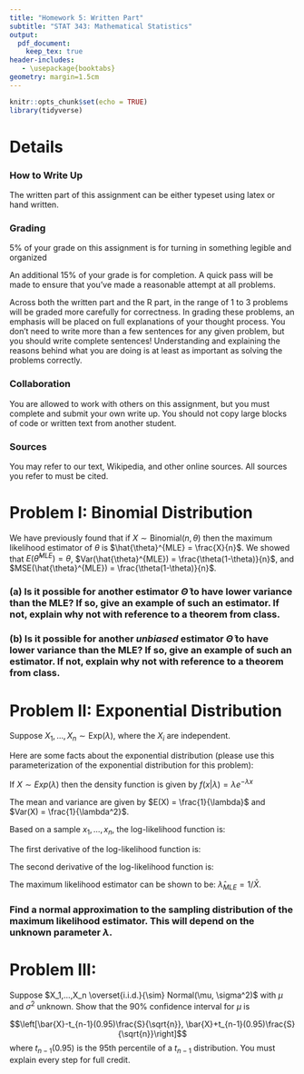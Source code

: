---
title: "Homework 5: Written Part"
subtitle: "STAT 343: Mathematical Statistics"
output:
  pdf_document:
    keep_tex: true
header-includes:
   - \usepackage{booktabs}
geometry: margin=1.5cm
---

```{r setup, include=FALSE}
knitr::opts_chunk$set(echo = TRUE)
library(tidyverse)
```

\def\simiid{\stackrel{{\mbox{\text{\tiny i.i.d.}}}}{\sim}}

# Details

### How to Write Up

The written part of this assignment can be either typeset using latex or hand written.

### Grading

5% of your grade on this assignment is for turning in something legible and organized

An additional 15% of your grade is for completion.  A quick pass will be made to ensure that you've made a reasonable attempt at all problems.

Across both the written part and the R part, in the range of 1 to 3 problems will be graded more carefully for correctness.  In grading these problems, an emphasis will be placed on full explanations of your thought process.  You don't need to write more than a few sentences for any given problem, but you should write complete sentences!  Understanding and explaining the reasons behind what you are doing is at least as important as solving the problems correctly.

### Collaboration

You are allowed to work with others on this assignment, but you must complete and submit your own write up.  You should not copy large blocks of code or written text from another student.

### Sources

You may refer to our text, Wikipedia, and other online sources.  All sources you refer to must be cited.

\newpage

# Problem I: Binomial Distribution

We have previously found that if $X \sim \text{Binomial}(n, \theta)$ then the maximum likelihood estimator of $\theta$ is $\hat{\theta}^{MLE} = \frac{X}{n}$.  We showed that $E(\hat{\theta}^{MLE}) = \theta$, $Var(\hat{\theta}^{MLE}) = \frac{\theta(1-\theta)}{n}$, and $MSE(\hat{\theta}^{MLE}) = \frac{\theta(1-\theta)}{n}$.

### (a) Is it possible for another estimator $\tilde{\Theta}$ to have lower variance than the MLE?  If so, give an example of such an estimator.  If not, explain why not with reference to a theorem from class.

\vspace{7cm}

### (b) Is it possible for another *unbiased* estimator $\tilde{\Theta}$ to have lower variance than the MLE?  If so, give an example of such an estimator.  If not, explain why not with reference to a theorem from class.

\newpage

# Problem II: Exponential Distribution

Suppose $X_1, \ldots, X_n \sim \text{Exp}(\lambda)$, where the $X_i$ are independent.

Here are some facts about the exponential distribution (please use this parameterization of the exponential distribution for this problem):

If $X \sim Exp(\lambda)$ then the density function is given by $f(x | \lambda) = \lambda e^{-\lambda x}$

The mean and variance are given by $E(X) = \frac{1}{\lambda}$ and $Var(X) = \frac{1}{\lambda^2}$.

Based on a sample $x_1, \ldots, x_n$, the log-likelihood function is:
\begin{align*}
L(\lambda | x_1, \ldots, x_n) = n \log(\lambda) - \lambda \sum_{i = 1}^n x_i
\end{align*}

The first derivative of the log-likelihood function is:
\begin{align*}
\frac{d}{d \lambda} L(\lambda | x_1, \ldots, x_n) = \frac{n}{\lambda} - \sum_{i = 1}^n x_i
\end{align*}

The second derivative of the log-likelihood function is:
\begin{align*}
\frac{d^2}{d \lambda^2} L(\lambda | x_1, \ldots, x_n) = - \frac{n}{\lambda^2}
\end{align*}

The maximum likelihood estimator can be shown to be: $\hat{\lambda}_{MLE} = 1 / \bar{X}$.

### Find a normal approximation to the sampling distribution of the maximum likelihood estimator.  This will depend on the unknown parameter $\lambda$.

\newpage

# Problem III:

Suppose $X_1,...,X_n \overset{i.i.d.}{\sim} Normal(\mu, \sigma^2)$ with $\mu$ and $\sigma^2$ unknown. Show that the 90\% confidence interval for $\mu$ is 

$$\left[\bar{X}-t_{n-1}(0.95)\frac{S}{\sqrt{n}}, \bar{X}+t_{n-1}(0.95)\frac{S}{\sqrt{n}}\right]$$
where $t_{n-1}(0.95)$ is the 95th percentile of a $t_{n-1}$ distribution. You must explain every step for full credit.



